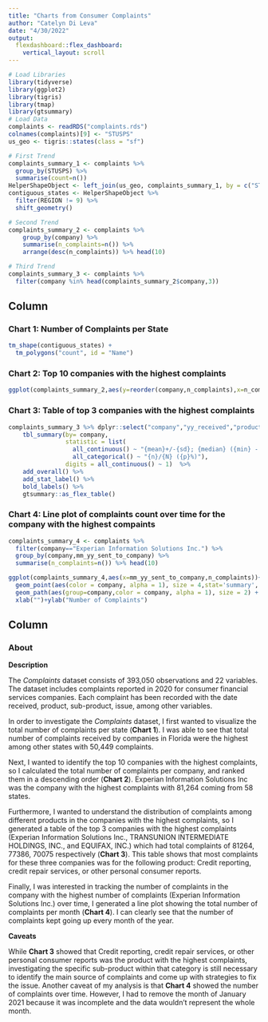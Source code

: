 ```yaml
---
title: "Charts from Consumer Complaints"
author: "Catelyn Di Leva"
date: "4/30/2022"
output: 
  flexdashboard::flex_dashboard:
    vertical_layout: scroll
---
```


```r
# Load Libraries
library(tidyverse)
library(ggplot2)
library(tigris)
library(tmap)
library(gtsummary)
# Load Data
complaints <- readRDS("complaints.rds")
colnames(complaints)[9] <- "STUSPS"
us_geo <- tigris::states(class = "sf")

# First Trend
complaints_summary_1 <- complaints %>%
  group_by(STUSPS) %>%
  summarise(count=n())
HelperShapeObject <- left_join(us_geo, complaints_summary_1, by = c("STUSPS"))
contiguous_states <- HelperShapeObject %>% 
  filter(REGION != 9) %>% 
  shift_geometry()

# Second Trend
complaints_summary_2 <- complaints %>% 
    group_by(company) %>% 
    summarise(n_complaints=n()) %>% 
    arrange(desc(n_complaints)) %>% head(10)

# Third Trend
complaints_summary_3 <- complaints %>% 
  filter(company %in% head(complaints_summary_2$company,3))
```

Column 
-------------------------------------

### Chart 1: Number of Complaints per State

```r
tm_shape(contiguous_states) +
  tm_polygons("count", id = "Name")
```

### Chart 2: Top 10 companies with the highest complaints
```r
ggplot(complaints_summary_2,aes(y=reorder(company,n_complaints),x=n_complaints,fill=company))+geom_col(show.legend = F)+xlab("Number of Complaints")+ylab("")
```

### Chart 3: Table of top 3 companies with the highest complaints
```r
complaints_summary_3 %>% dplyr::select("company","yy_received","product","consumer_consent_provided") %>% 
    tbl_summary(by= company, 
                statistic = list(
                  all_continuous() ~ "{mean}+/-{sd}; {median} ({min} - {max})",
                  all_categorical() ~ "{n}/{N} ({p}%)"), 
                digits = all_continuous() ~ 1)  %>%
    add_overall() %>%
    add_stat_label() %>%
    bold_labels() %>%
    gtsummary::as_flex_table()
```

### Chart 4: Line plot of complaints count over time for the company with the highest compaints
```r
complaints_summary_4 <- complaints %>% 
  filter(company=="Experian Information Solutions Inc.") %>% 
  group_by(company,mm_yy_sent_to_company) %>% 
  summarise(n_complaints=n()) %>% head(10)

ggplot(complaints_summary_4,aes(x=mm_yy_sent_to_company,n_complaints))+
  geom_point(aes(color = company, alpha = 1), size = 4,stat='summary', fun.y=sum) +
  geom_path(aes(group=company,color = company, alpha = 1), size = 2) + theme(legend.position = "none")+
  xlab("")+ylab("Number of Complaints")
```

Column {.tabset}
-------------------------------------

### About

**Description**

The *Complaints* dataset consists of 393,050 observations and 22 variables. The dataset includes complaints reported in 2020 for consumer financial services companies. Each complaint has been recorded with the date received, product, sub-product, issue, among other variables.

In order to investigate the *Complaints* dataset, I first wanted to visualize the total number of complaints per state (**Chart 1**). I was able to see that total number of complaints received by companies in Florida were the highest among other states with 50,449 complaints. 

Next, I wanted to identify the top 10 companies with the highest complaints, so I calculated the total number of complaints per company, and ranked them in a descending order (**Chart 2**). Experian Information Solutions Inc was the company with the highest complaints with 81,264 coming from 58 states. 

Furthermore, I wanted to understand the distribution of complaints among different products in the companies with the highest complaints, so I generated a table of the top 3 companies with the highest complaints (Experian Information Solutions Inc., TRANSUNION INTERMEDIATE HOLDINGS, INC., and EQUIFAX, INC.) which had total complaints of 81264, 77386, 70075 respectively (**Chart 3**). This table shows that most complaints for these three companies was for the following product: Credit reporting, credit repair services, or other personal consumer reports. 

Finally, I was interested in tracking the number of complaints in the company with the highest number of complaints (Experian Information Solutions Inc.) over time, I generated a line plot showing the total number of complaints per month (**Chart 4**). I can clearly see that the number of complaints kept going up every month of the year.

**Caveats**

While **Chart 3** showed that Credit reporting, credit repair services, or other personal consumer reports was the product with the highest complaints, investigating the specific sub-product within that category is still necessary to identify the main source of complaints and come up with strategies to fix the issue. Another caveat of my analysis is that **Chart 4** showed the number of complaints over time. However, I had to remove the month of January 2021 because it was incomplete and the data wouldn't represent the whole month.


